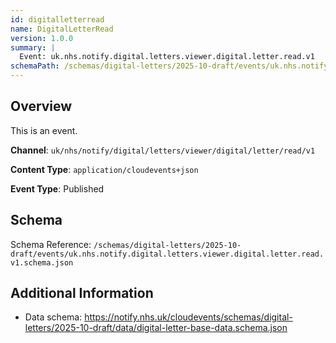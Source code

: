 ```yaml
---
id: digitalletterread
name: DigitalLetterRead
version: 1.0.0
summary: |
  Event: uk.nhs.notify.digital.letters.viewer.digital.letter.read.v1
schemaPath: /schemas/digital-letters/2025-10-draft/events/uk.nhs.notify.digital.letters.viewer.digital.letter.read.v1.schema.json
---
```


## Overview

This is an event.

**Channel**: `uk/nhs/notify/digital/letters/viewer/digital/letter/read/v1`

**Content Type**: `application/cloudevents+json`

**Event Type**: Published

## Schema

Schema Reference: `/schemas/digital-letters/2025-10-draft/events/uk.nhs.notify.digital.letters.viewer.digital.letter.read.v1.schema.json`

<!-- Renders the given schema into the page, as a JSON code block -->
<Schema file="uk.nhs.notify.digital.letters.viewer.digital.letter.read.v1.schema.json" />

<!-- Renders the given schema into the page using a nice Schema component -->
<SchemaViewer file="uk.nhs.notify.digital.letters.viewer.digital.letter.read.v1.schema.json" />

## Additional Information

- Data schema: https://notify.nhs.uk/cloudevents/schemas/digital-letters/2025-10-draft/data/digital-letter-base-data.schema.json
